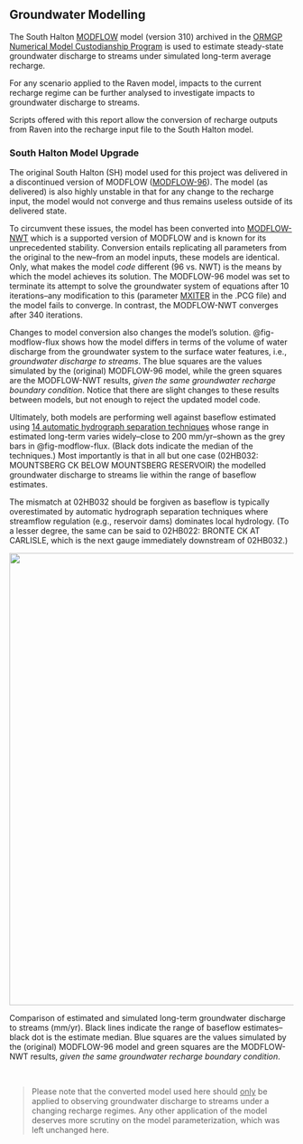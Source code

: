 ## Groundwater Modelling {#sec-gwmdl}

The South Halton [MODFLOW](https://www.usgs.gov/software/modflow-2005-usgs-three-dimensional-finite-difference-ground-water-model){target="_blank"} model (version 310) archived in the [ORMGP Numerical Model Custodianship Program](https://owrc.github.io/snapshots/md/numerical-model-custodianship-program.html){target="_blank"} is used to estimate steady-state groundwater discharge to streams under simulated long-term average recharge.

For any scenario applied to the Raven model, impacts to the current recharge regime can be further analysed to investigate impacts to groundwater discharge to streams.

Scripts offered with this report allow the conversion of recharge outputs from Raven into the recharge input file to the South Halton model. 

### South Halton Model Upgrade

The original South Halton (SH) model used for this project was delivered in a discontinued version of MODFLOW ([MODFLOW-96](https://water.usgs.gov/nrp/gwsoftware/modflow/modflow-96h.htm){target="_blank"}). The model (as delivered) is also highly unstable in that for any change to the recharge input, the model would not converge and thus remains useless outside of its delivered state.

To circumvent these issues, the model has been converted into [MODFLOW-NWT](https://www.usgs.gov/software/modflow-nwt-a-newton-formulation-modflow-2005){target="_blank"} which is a supported version of MODFLOW and is known for its unprecedented stability. Conversion entails replicating all parameters from the original to the new--from an model inputs, these models are identical. Only, what makes the model *code* different (96 vs. NWT) is the means by which the model achieves its solution. The MODFLOW-96 model was set to terminate its attempt to solve the groundwater system of equations after 10 iterations--any modification to this (parameter [MXITER](https://water.usgs.gov/nrp/gwsoftware/modflow2000/MFDOC/pcg.html){target="_blank"} in the .PCG file) and the model fails to converge.  In contrast, the MODFLOW-NWT converges after 340 iterations. 

Changes to model conversion also changes the model's solution. @fig-modflow-flux shows how the model differs in terms of the volume of water discharge from the groundwater system to the surface water features, i.e., *groundwater discharge to streams*. The blue squares are the values simulated by the (original) MODFLOW-96 model, while the green squares are the MODFLOW-NWT results, *given the same groundwater recharge boundary condition*. Notice that there are slight changes to these results between models, but not enough to reject the updated model code.

Ultimately, both models are performing well against baseflow estimated using [14 automatic hydrograph separation techniques](https://owrc.github.io/info/hydrographseparation/){target="_blank"} whose range in estimated long-term varies widely--close to 200 mm/yr--shown as the grey bars in @fig-modflow-flux.  (Black dots indicate the median of the techniques.) Most importantly is that in all but one case (02HB032: MOUNTSBERG CK BELOW MOUNTSBERG RESERVOIR) the modelled groundwater discharge to streams lie within the range of baseflow estimates. 

The mismatch at 02HB032 should be forgiven as baseflow is typically overestimated by automatic hydrograph separation techniques where streamflow regulation (e.g., reservoir dams) dominates local hydrology. (To a lesser degree, the same can be said to 02HB022: BRONTE CK AT CARLISLE, which is the next gauge immediately downstream of 02HB032.)


::: {#fig-modflow-flux}
![](sections/fig/MODFLOW-flux-compare.png){width=800}

Comparison of estimated and simulated long-term groundwater discharge to streams (mm/yr). Black lines indicate the range of baseflow estimates--black dot is the estimate median. Blue squares are the values simulated by the (original) MODFLOW-96 model and green squares are the MODFLOW-NWT results, *given the same groundwater recharge boundary condition*.
::: 

<br>

> Please note that the converted model used here should <u>only</u> be applied to observing groundwater discharge to streams under a changing recharge regimes.  Any other application of the model deserves more scrutiny on the model parameterization, which was left unchanged here.

<br>